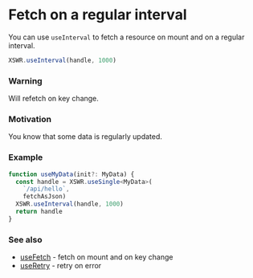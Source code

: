 # Fetch on a regular interval

You can use `useInterval` to fetch a resource on mount and on a regular interval.

```typescript
XSWR.useInterval(handle, 1000) 
```

### Warning

Will refetch on key change.

### Motivation

You know that some data is regularly updated.

### Example

```typescript
function useMyData(init?: MyData) {
  const handle = XSWR.useSingle<MyData>(
    `/api/hello`, 
    fetchAsJson)
  XSWR.useInterval(handle, 1000)
  return handle
}
```

### See also

- [useFetch](/features/use-fetch) - fetch on mount and on key change
- [useRetry](/features/use-retry) - retry on error